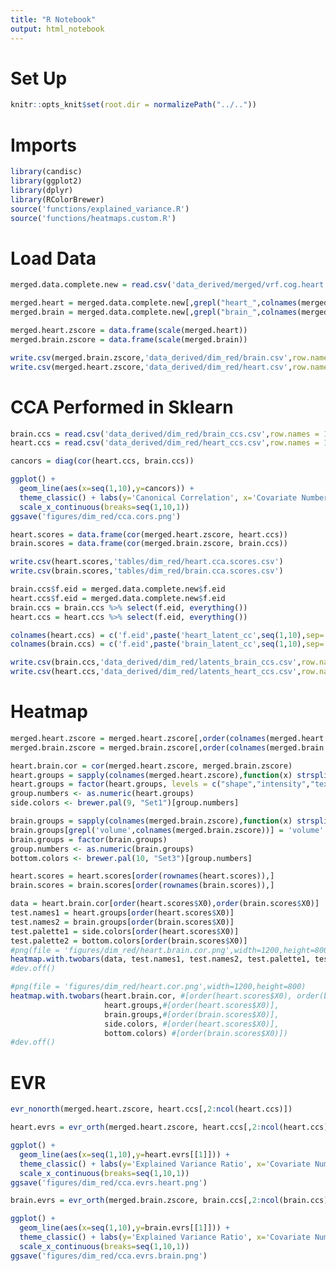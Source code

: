 ```yaml
---
title: "R Notebook"
output: html_notebook
---
```


# Set Up
```r
knitr::opts_knit$set(root.dir = normalizePath("../.."))
```

# Imports
```r
library(candisc)
library(ggplot2)
library(dplyr)
library(RColorBrewer)
source('functions/explained_variance.R')
source('functions/heatmaps.custom.R')
```

# Load Data
```r
merged.data.complete.new = read.csv('data_derived/merged/vrf.cog.heart.brain.new.healthy.csv')
```

```r
merged.heart = merged.data.complete.new[,grepl("heart_",colnames(merged.data.complete.new))]
merged.brain = merged.data.complete.new[,grepl("brain_",colnames(merged.data.complete.new))]
```

```r
merged.heart.zscore = data.frame(scale(merged.heart))
merged.brain.zscore = data.frame(scale(merged.brain))
```

```r
write.csv(merged.brain.zscore,'data_derived/dim_red/brain.csv',row.names = FALSE)
write.csv(merged.heart.zscore,'data_derived/dim_red/heart.csv',row.names = FALSE)
```


# CCA Performed in Sklearn
```r
brain.ccs = read.csv('data_derived/dim_red/brain_ccs.csv',row.names = 1)
heart.ccs = read.csv('data_derived/dim_red/heart_ccs.csv',row.names = 1)
```

```r
cancors = diag(cor(heart.ccs, brain.ccs))
```

```r
ggplot() + 
  geom_line(aes(x=seq(1,10),y=cancors)) + 
  theme_classic() + labs(y='Canonical Correlation', x='Covariate Number') + 
  scale_x_continuous(breaks=seq(1,10,1))
ggsave('figures/dim_red/cca.cors.png')
```


```r
heart.scores = data.frame(cor(merged.heart.zscore, heart.ccs))
brain.scores = data.frame(cor(merged.brain.zscore, brain.ccs))
```

```r
write.csv(heart.scores,'tables/dim_red/heart.cca.scores.csv')
write.csv(brain.scores,'tables/dim_red/brain.cca.scores.csv')
```

```r
brain.ccs$f.eid = merged.data.complete.new$f.eid
heart.ccs$f.eid = merged.data.complete.new$f.eid
brain.ccs = brain.ccs %>% select(f.eid, everything())
heart.ccs = heart.ccs %>% select(f.eid, everything())
```

```r
colnames(heart.ccs) = c('f.eid',paste('heart_latent_cc',seq(1,10),sep=''))
colnames(brain.ccs) = c('f.eid',paste('brain_latent_cc',seq(1,10),sep=''))
```


```r
write.csv(brain.ccs,'data_derived/dim_red/latents_brain_ccs.csv',row.names = FALSE)
write.csv(heart.ccs,'data_derived/dim_red/latents_heart_ccs.csv',row.names = FALSE)
```

# Heatmap

```r
merged.heart.zscore = merged.heart.zscore[,order(colnames(merged.heart.zscore))]
merged.brain.zscore = merged.brain.zscore[,order(colnames(merged.brain.zscore))]

heart.brain.cor = cor(merged.heart.zscore, merged.brain.zscore)
heart.groups = sapply(colnames(merged.heart.zscore),function(x) strsplit(x,'_')[[1]][2])
heart.groups = factor(heart.groups, levels = c("shape","intensity","texture"))
group.numbers <- as.numeric(heart.groups)
side.colors <- brewer.pal(9, "Set1")[group.numbers]

brain.groups = sapply(colnames(merged.brain.zscore),function(x) strsplit(x,'_')[[1]][3])
brain.groups[grepl('volume',colnames(merged.brain.zscore))] = 'volume'
brain.groups = factor(brain.groups)
group.numbers <- as.numeric(brain.groups)
bottom.colors <- brewer.pal(10, "Set3")[group.numbers]
```

```r
heart.scores = heart.scores[order(rownames(heart.scores)),]
brain.scores = brain.scores[order(rownames(brain.scores)),]

data = heart.brain.cor[order(heart.scores$X0),order(brain.scores$X0)]
test.names1 = heart.groups[order(heart.scores$X0)]
test.names2 = brain.groups[order(brain.scores$X0)]
test.palette1 = side.colors[order(heart.scores$X0)]
test.palette2 = bottom.colors[order(brain.scores$X0)]
#png(file = 'figures/dim_red/heart.brain.cor.png',width=1200,height=800)
heatmap.with.twobars(data, test.names1, test.names2, test.palette1, test.palette2)
#dev.off()
```


```r
#png(file = 'figures/dim_red/heart.cor.png',width=1200,height=800)
heatmap.with.twobars(heart.brain.cor, #[order(heart.scores$X0), order(brain.scores$X0)],
                     heart.groups,#[order(heart.scores$X0)],
                     brain.groups,#[order(brain.scores$X0)],
                     side.colors, #[order(heart.scores$X0)], 
                     bottom.colors) #[order(brain.scores$X0)])
#dev.off()
```


# EVR

```r
evr_nonorth(merged.heart.zscore, heart.ccs[,2:ncol(heart.ccs)])
```

```r
heart.evrs = evr_orth(merged.heart.zscore, heart.ccs[,2:ncol(heart.ccs)])
```

```r
ggplot() + 
  geom_line(aes(x=seq(1,10),y=heart.evrs[[1]])) + 
  theme_classic() + labs(y='Explained Variance Ratio', x='Covariate Number') + 
  scale_x_continuous(breaks=seq(1,10,1))
ggsave('figures/dim_red/cca.evrs.heart.png')
```

```r
brain.evrs = evr_orth(merged.brain.zscore, brain.ccs[,2:ncol(brain.ccs)])
```

```r
ggplot() + 
  geom_line(aes(x=seq(1,10),y=brain.evrs[[1]])) + 
  theme_classic() + labs(y='Explained Variance Ratio', x='Covariate Number') + ylim(0,0.2) + 
  scale_x_continuous(breaks=seq(1,10,1))
ggsave('figures/dim_red/cca.evrs.brain.png')
```